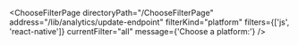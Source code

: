 

<ChooseFilterPage
  directoryPath="/ChooseFilterPage"
  address="/lib/analytics/update-endpoint"
  filterKind="platform"
  filters={['js', 'react-native']}
  currentFilter="all"
  message={'Choose a platform:'}
/>
